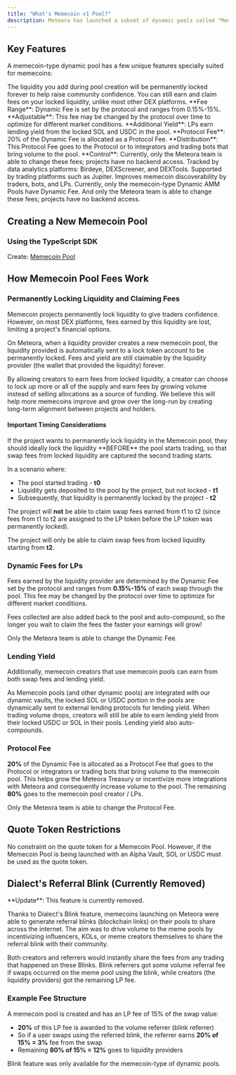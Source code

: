 ```yaml
---
title: "What's Memecoin v1 Pool?"
description: Meteora has launched a subset of dynamic pools called "Memecoin pools v1" (or "Meme pools") to support memecoin launches and liquidity.
---
```


## Key Features

A memecoin-type dynamic pool has a few unique features specially suited for memecoins:

<CardGroup cols={2}>
  <Card title="Claimable Fees from Permanently-Locked Liquidity" icon="lock" iconType="solid">
    The liquidity you add during pool creation will be permanently locked forever to help raise community confidence. You can still earn and claim fees on your locked liquidity, unlike most other DEX platforms.
  </Card>
  <Card title="Dynamic Fee Schedule" icon="chart-line" iconType="solid">
    **Fee Range**: Dynamic Fee is set by the protocol and ranges from 0.15%-15%. **Adjustable**: This fee may be changed by the protocol over time to optimize for different market conditions. **Additional Yield**: LPs earn lending yield from the locked SOL and USDC in the pool.
  </Card>
  <Card title="Protocol Fee Structure" icon="percent" iconType="solid">
    **Protocol Fee**: 20% of the Dynamic Fee is allocated as a Protocol Fee. **Distribution**: This Protocol Fee goes to the Protocol or to integrators and trading bots that bring volume to the pool. **Control**: Currently, only the Meteora team is able to change these fees; projects have no backend access.
  </Card>
  <Card title="Enhanced Discoverability" icon="eye" iconType="solid">
    Tracked by data analytics platforms: Birdeye, DEXScreener, and DEXTools. Supported by trading platforms such as Jupiter. Improves memecoin discoverability by traders, bots, and LPs.
  </Card>
</CardGroup>

<Note>
Currently, only the memecoin-type Dynamic AMM Pools have Dynamic Fee. And only the Meteora team is able to change these fees; projects have no backend access.
</Note>

## Creating a New Memecoin Pool

### Using the TypeScript SDK

Create: [Memecoin Pool](/developer-guide/launch-pools/damm-v1/2-create-a-memecoin-v1-launch-pool)

## How Memecoin Pool Fees Work

### Permanently Locking Liquidity and Claiming Fees

Memecoin projects permanently lock liquidity to give traders confidence. However, on most DEX platforms, fees earned by this liquidity are lost, limiting a project's financial options.

On Meteora, when a liquidity provider creates a new memecoin pool, the liquidity provided is automatically sent to a lock token account to be permanently locked. Fees and yield are still claimable by the liquidity provider (the wallet that provided the liquidity) forever.

By allowing creators to earn fees from locked liquidity, a creator can choose to lock up more or all of the supply and earn fees by growing volume instead of selling allocations as a source of funding. We believe this will help more memecoins improve and grow over the long-run by creating long-term alignment between projects and holders.

#### Important Timing Considerations

<Warning>
If the project wants to permanently lock liquidity in the Memecoin pool, they should ideally lock the liquidity **BEFORE** the pool starts trading, so that swap fees from locked liquidity are captured the second trading starts.
</Warning>

In a scenario where:

- The pool started trading - **t0**
- Liquidity gets deposited to the pool by the project, but not locked - **t1**
- Subsequently, that liquidity is permanently locked by the project - **t2**

The project will **not** be able to claim swap fees earned from t1 to t2 (since fees from t1 to t2 are assigned to the LP token before the LP token was permanently locked).

The project will only be able to claim swap fees from locked liquidity starting from **t2**.

### Dynamic Fees for LPs

Fees earned by the liquidity provider are determined by the Dynamic Fee set by the protocol and ranges from **0.15%-15%** of each swap through the pool. This fee may be changed by the protocol over time to optimize for different market conditions.

Fees collected are also added back to the pool and auto-compound, so the longer you wait to claim the fees the faster your earnings will grow!

<Note>
Only the Meteora team is able to change the Dynamic Fee.
</Note>

### Lending Yield

Additionally, memecoin creators that use memecoin pools can earn from both swap fees and lending yield.

As Memecoin pools (and other dynamic pools) are integrated with our dynamic vaults, the locked SOL or USDC portion in the pools are dynamically sent to external lending protocols for lending yield. When trading volume drops, creators will still be able to earn lending yield from their locked USDC or SOL in their pools. Lending yield also auto-compounds.

### Protocol Fee

**20%** of the Dynamic Fee is allocated as a Protocol Fee that goes to the Protocol or integrators or trading bots that bring volume to the memecoin pool. This helps grow the Meteora Treasury or incentivize more integrations with Meteora and consequently increase volume to the pool. The remaining **80%** goes to the memecoin pool creator / LPs.

<Note>
Only the Meteora team is able to change the Protocol Fee.
</Note>

## Quote Token Restrictions

No constraint on the quote token for a Memecoin Pool. However, if the Memecoin Pool is being launched with an Alpha Vault, SOL or USDC must be used as the quote token.

## Dialect's Referral Blink (Currently Removed)

<Note>
**Update**: This feature is currently removed.
</Note>

Thanks to Dialect's Blink feature, memecoins launching on Meteora were able to generate referral blinks (blockchain links) on their pools to share across the internet. The aim was to drive volume to the meme pools by incentivizing influencers, KOLs, or meme creators themselves to share the referral blink with their community.

Both creators and referrers would instantly share the fees from any trading that happened on these Blinks. Blink referrers got some volume referral fee if swaps occurred on the meme pool using the blink, while creators (the liquidity providers) got the remaining LP fee.

### Example Fee Structure

A memecoin pool is created and has an LP fee of 15% of the swap value:

- **20%** of this LP fee is awarded to the volume referrer (blink referrer)
- So if a user swaps using the referred blink, the referrer earns **20% of 15% = 3%** fee from the swap
- Remaining **80% of 15% = 12%** goes to liquidity providers

<Note>
Blink feature was only available for the memecoin-type of dynamic pools.
</Note>